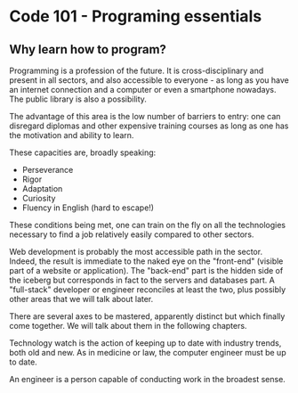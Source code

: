 # Code 101 - Programing essentials

## Why learn how to program?

Programming is a profession of the future. It is cross-disciplinary and present in all sectors, and also accessible to everyone - as long as you have an internet connection and a computer or even a smartphone nowadays. The public library is also a possibility.

The advantage of this area is the low number of barriers to entry: one can disregard diplomas and other expensive training courses as long as one has the motivation and ability to learn.

These capacities are, broadly speaking:
- Perseverance
- Rigor
- Adaptation
- Curiosity
- Fluency in English (hard to escape!)

These conditions being met, one can train on the fly on all the technologies necessary to find a job relatively easily compared to other sectors.

Web development is probably the most accessible path in the sector. Indeed, the result is immediate to the naked eye on the "front-end" (visible part of a website or application). The "back-end" part is the hidden side of the iceberg but corresponds in fact to the servers and databases part. A "full-stack" developer or engineer reconciles at least the two, plus possibly other areas that we will talk about later.

There are several axes to be mastered, apparently distinct but which finally come together. We will talk about them in the following chapters.

Technology watch is the action of keeping up to date with industry trends, both old and new. As in medicine or law, the computer engineer must be up to date.

An engineer is a person capable of conducting work in the broadest sense.

